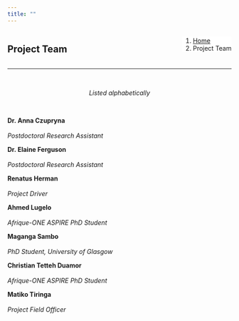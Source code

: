 ```yaml
---
title: ""
---
```


<!--Add a loading bar!-->
<script src="pace.js"></script>
<link href="pace_loadbar_loading.css" rel="stylesheet" />

<!--Create a block for title and breadcrumbs to appear on same line-->
<div style="width: 100%; display: inline-block;">
<div style="float: left; ">
# Project Team
</div>
<div style="float: right;">
<ol class="breadcrumb" style="background-color:white;">
  <li class="breadcrumb-item"><a href="index.html">Home</a></li>
  <li class="breadcrumb-item active">Project Team</li>
</ol>
</div>
</div>
<hr class="hr-orange">

<br>

<!--Begin page content!-->

<em><p style="text-align: center;">Listed alphabetically </p></em>

<br>

<div class="hvrbox hvrbox_background" style="background-image: url(img/team/anna_c2.jpg);">
<div class="hvrbox-layer_top">
<div class="hvrbox-text">
<b>Dr. Anna Czupryna</b><br><br><em>Postdoctoral Research Assistant</em>
</div>
</div>
</div><div class="hvrbox hvrbox_background" style="background-image: url(img/team/elaine_f2.jpg);">
<div class="hvrbox-layer_top">
<div class="hvrbox-text">
<b>Dr. Elaine Ferguson</b><br><br><em>Postdoctoral Research Assistant</em>
</div>
</div>
</div>
<div class="hvrbox hvrbox_background" style="background-image: url(img/team/no_pic.jpg);">
<div class="hvrbox-layer_top">
<div class="hvrbox-text">
<b>Renatus Herman</b><br><br><em>Project Driver</em>
</div>
</div>
</div>
<div class="hvrbox hvrbox_background" style="background-image: url(img/team/ahmed_l.jpg);">
<div class="hvrbox-layer_top">
<div class="hvrbox-text">
<b>Ahmed Lugelo</b><br><br><em>Afrique-ONE ASPIRE PhD Student</em>
</div>
</div>
</div>
<div class="hvrbox hvrbox_background" style="background-image: url(img/team/maganga_s2.jpg);">
<div class="hvrbox-layer_top">
<div class="hvrbox-text">
<b>Maganga Sambo</b><br><br><em>PhD Student, University of Glasgow</em>
</div>
</div>
</div>
<div class="hvrbox hvrbox_background" style="background-image: url(img/team/no_pic.jpg);">
<div class="hvrbox-layer_top">
<div class="hvrbox-text">
<b>Christian Tetteh Duamor</b><br><br><em>Afrique-ONE ASPIRE PhD Student</em>
</div>
</div>
</div>
<div class="hvrbox hvrbox_background" style="background-image: url(img/team/matiko_t.jpg);">
<div class="hvrbox-layer_top">
<div class="hvrbox-text">
<b>Matiko Tiringa</b><br><br><em>Project Field Officer</em>
</div>
</div>
</div>